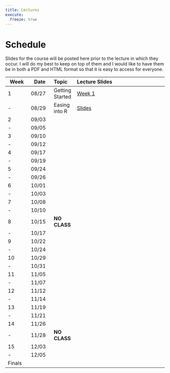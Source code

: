 ```yaml
---
title: Lectures
execute:
  freeze: true
---
```


# Schedule

Slides for the course will be posted here prior to the lecture in which they occur. I will do my best to keep on top of them and I would like to have them be in both a PDF and HTML format so that it is easy to access for everyone.

| Week   | Date  | Topic           | Lecture Slides                                                             |
|-----------|-----------|:----------|:----------------------------------------|
| 1      | 08/27 | Getting Started | [Week 1](docs/lecture/GradStats_Week1_Orientation.pdf){target="_blank"}    |
| \-     | 08/29 | Easing into R   | [Slides](docs/lecture/GradStats_Week1_GettingStarted.pdf){target="_blank"} |
| 2      | 09/03 |                 |                                                                            |
| \-     | 09/05 |                 |                                                                            |
| 3      | 09/10 |                 |                                                                            |
| \-     | 09/12 |                 |                                                                            |
| 4      | 09/17 |                 |                                                                            |
| \-     | 09/19 |                 |                                                                            |
| 5      | 09/24 |                 |                                                                            |
| \-     | 09/26 |                 |                                                                            |
| 6      | 10/01 |                 |                                                                            |
| \-     | 10/03 |                 |                                                                            |
| 7      | 10/08 |                 |                                                                            |
| \-     | 10/10 |                 |                                                                            |
| 8      | 10/15 | **NO CLASS**    |                                                                            |
| \-     | 10/17 |                 |                                                                            |
| 9      | 10/22 |                 |                                                                            |
| \-     | 10/24 |                 |                                                                            |
| 10     | 10/29 |                 |                                                                            |
| \-     | 10/31 |                 |                                                                            |
| 11     | 11/05 |                 |                                                                            |
| \-     | 11/07 |                 |                                                                            |
| 12     | 11/12 |                 |                                                                            |
| \-     | 11/14 |                 |                                                                            |
| 13     | 11/19 |                 |                                                                            |
| \-     | 11/21 |                 |                                                                            |
| 14     | 11/26 |                 |                                                                            |
| \-     | 11/28 | **NO CLASS**    |                                                                            |
| 15     | 12/03 |                 |                                                                            |
| \-     | 12/05 |                 |                                                                            |
| Finals |       |                 |                                                                            |
